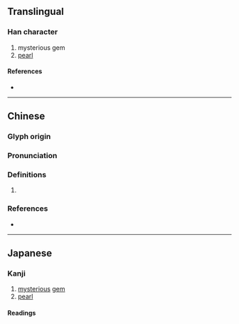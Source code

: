 {{character info/new}}
==Translingual==

===Han character===
{{Han char|rn=96|rad=玉|as=04|sn=8|four=17120|canj=MGB,XMGB|ids=⿰𤣩月}}

# mysterious gem
# [[pearl]]

====References====
* {{Han ref|kx=0728.100|dkj=20867|hdz=21104.150|uh=73A5|ud=29605|bh=AAB5|bd=43701}}

----

==Chinese==
{{zh-forms}}

===Glyph origin===
{{Han etym}}

===Pronunciation===
{{zh-pron
|m=yuè
|c=jyut6
|mc=y
|oc=y
|cat=
}}

===Definitions===
{{zh-hanzi}}

# {{rfdef|zh}}

===References===
* {{R:twedu|C07378}}

----

==Japanese==

===Kanji===
{{ja-kanji|grade=|rs=玉04}}

# [[mysterious]] [[gem]]
# [[pearl]]

====Readings====
{{ja-readings
|goon=がち<ぐわち
|kanon=げつ<げつ<ぐゑつ
}}
